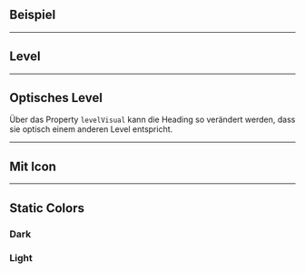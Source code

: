 ## Beispiel

<LiveCodeEditor />

---

## Level

<LiveCodeEditor example="levels" editorCollapsed />

---

## Optisches Level

Über das Property `levelVisual` kann die Heading so verändert werden, dass sie
optisch einem anderen Level entspricht.

<LiveCodeEditor example="level-visual" editorCollapsed />

---

## Mit Icon

<LiveCodeEditor example="icon" editorCollapsed />

---

## Static Colors

### Dark

<LiveCodeEditor example="dark" lightBackground editorCollapsed />

### Light

<LiveCodeEditor example="light" darkBackground editorCollapsed />
